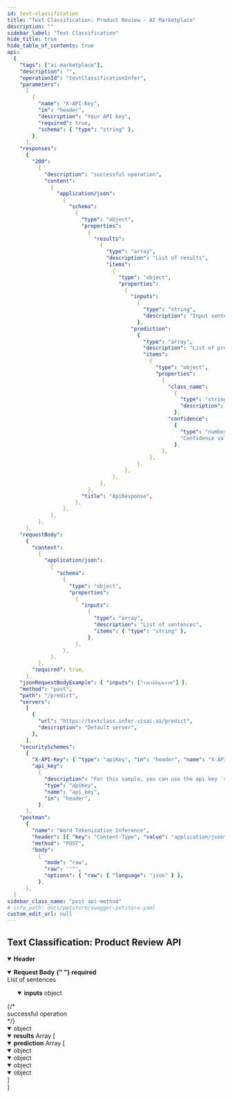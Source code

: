 ```yaml
---
id: text-classification
title: "Text Classification: Product Review - AI Marketplace"
description: ""
sidebar_label: "Text Classification"
hide_title: true
hide_table_of_contents: true
api:
  {
    "tags": ["ai-marketplace"],
    "description": "",
    "operationId": "textClassificationInfer",
    "parameters":
      [
        {
          "name": "X-API-Key",
          "in": "header",
          "description": "Your API key",
          "required": true,
          "schema": { "type": "string" },
        },
      ],
    "responses":
      {
        "200":
          {
            "description": "successful operation",
            "content":
              {
                "application/json":
                  {
                    "schema":
                      {
                        "type": "object",
                        "properties":
                          {
                            "results":
                              {
                                "type": "array",
                                "description": "List of results",
                                "items":
                                  {
                                    "type": "object",
                                    "properties":
                                      {
                                        "inputs":
                                          {
                                            "type": "string",
                                            "description": "Input sentence",
                                          },
                                        "prediction":
                                          {
                                            "type": "array",
                                            "description": "List of prediction result",
                                            "items":
                                              {
                                                "type": "object",
                                                "properties":
                                                  {
                                                    "class_name":
                                                      {
                                                        "type": "string",
                                                        "description": "Class name about product review (เกี่ยวกับการบริการ, เกี่ยวกับการขนส่ง, เกี่ยวกับราคา, เกี่ยวกับคุณภาพสินค้า)",
                                                      },
                                                    "confidence":
                                                      {
                                                        "type": "number",
                                                        "Confidence value",
                                                      },
                                                  },
                                              },
                                          },
                                      },
                                  },
                              },
                          },
                        "title": "ApiResponse",
                      },
                  },
              },
          },
      },
    "requestBody":
      {
        "content":
          {
            "application/json":
              {
                "schema":
                  {
                    "type": "object",
                    "properties":
                      {
                        "inputs":
                          {
                            "type": "array",
                            "description": "List of sentences",
                            "items": { "type": "string" },
                          },
                      },
                  },
              },
          },
        "required": true,
      },
    "jsonRequestBodyExample": { "inputs": ["ราคาดีมีคุณภาพ"] },
    "method": "post",
    "path": "/predict",
    "servers":
      [
        {
          "url": "https://textclass.infer.visai.ai/predict",
          "description": "Default server",
        },
      ],
    "securitySchemes":
      {
        "X-API-Key": { "type": "apiKey", "in": "header", "name": "X-API-Key" },
        "api_key":
          {
            "description": "For this sample, you can use the api key `special-key` to test the authorization filters.\n",
            "type": "apiKey",
            "name": "api_key",
            "in": "header",
          },
      },
    "postman":
      {
        "name": "Word Tokenization Inference",
        "header": [{ "key": "Content-Type", "value": "application/json" }],
        "method": "POST",
        "body":
          {
            "mode": "raw",
            "raw": '""',
            "options": { "raw": { "language": "json" } },
          },
      },
  }
sidebar_class_name: "post api-method"
# info_path: docs/petstore/swagger-petstore-yaml
custom_edit_url: null
---
```



## Text Classification: Product Review API

<details style={{ marginBottom: "1rem" }} data-collapsed={false} open={true}>
  <summary style={{}}>
    <strong>Header</strong>
  </summary>
  <div>
    <ul>
      <ParamsItem
        className={"paramsItem"}
        param={{
          name: "X-API-Key",
          in: "header",
          description: "Your API key",
          required: true,
          schema: { type: "string" },
        }}
      ></ParamsItem>
    </ul>
  </div>
</details>
<MimeTabs>
  <TabItem label={"application/json"} value={"application/json"}>
    <details style={{}} data-collapsed={false} open={true}>
      <summary style={{ textAlign: "left" }}>
        <strong>Request Body</strong>
        <strong
          style={{
            fontSize: "var(--ifm-code-font-size)",
            color: "var(--openapi-required)",
          }}
        >
          {" "}
          required
        </strong>
      </summary>
      <div style={{ textAlign: "left", marginLeft: "1rem" }}>
        <div style={{ marginTop: "1rem", marginBottom: "1rem" }}>
          List of sentences
        </div>
      </div>
      <ul style={{ marginLeft: "1rem" }}>
        <SchemaItem collapsible={true} className={"schemaItem"}>
          <details style={{}} data-collapsed={false} open={true}>
            <summary style={{}}>
              <strong>inputs</strong>
              <span style={{ opacity: "0.6" }}> object</span>
            </summary>
            <div style={{ marginLeft: "1rem" }}>
              <SchemaItem
                collapsible={false}
                name={"items"}
                required={false}
                schemaName={"string[]"}
                qualifierMessage={undefined}
                schema={{
                  description: "List of sentence",
                  title: "items",
                }}
              ></SchemaItem>
            </div>
          </details>
        </SchemaItem>
      </ul>
    </details>
  </TabItem>
</MimeTabs>
<div>
  <ApiTabs>
    <TabItem label={"200"} value={"200"}>
      {/* <div>successful operation</div> */}
      <div>
        <MimeTabs schemaType={"response"}>
          <TabItem label={"application/json"} value={"application/json"}>
            <SchemaTabs>
              <TabItem label={"Schema"} value={"Schema"}>
                <details style={{}} data-collapsed={false} open={true}>
                  <summary style={{}}>
                    <span style={{ opacity: "0.6" }}> object</span>
                  </summary>
                  <div style={{ marginLeft: "1rem" }}>
                    <SchemaItem
                      collapsible={false}
                      className={"schemaItem"}
                    >
                      <details style={{}} data-collapsed={false} open={true}>
                        <summary style={{}}>
                          <strong>results</strong>
                          <span style={{ opacity: "0.6" }}> Array [</span>
                        </summary>
                        <div style={{ marginLeft: "1rem" }}>
                          <SchemaItem
                            collapsible={false}
                            name={"input"}
                            required={false}
                            schemaName={"string"}
                            qualifierMessage={undefined}
                            schema={{
                              type: "array",
                              description: "Input sentence"
                            }}
                          ></SchemaItem>
                        </div>
                        <SchemaItem
                          collapsible={false}
                          className={"schemaItem"}
                        >
                          <details style={{}} data-collapsed={false} open={true}>
                            <summary style={{}}>
                              <strong>prediction</strong>
                              <span style={{ opacity: "0.6" }}> Array [</span>
                            </summary>
                            <div style={{ marginLeft: "1rem" }}>
                              <SchemaItem
                                collapsible={false}
                                className={"schemaItem"}
                              >
                                <details style={{}} data-collapsed={false} open={true}>
                                  <summary style={{}}>
                                    <span style={{ opacity: "0.6" }}> object</span>
                                  </summary>
                                  <div style={{ marginLeft: "1rem" }}>
                                    <SchemaItem
                                      collapsible={false}
                                      name={"class_name"}
                                      required={false}
                                      schemaName={"string"}
                                      qualifierMessage={undefined}
                                      schema={{
                                        type: "string",
                                        description: "`เกี่ยวกับการบริการ`",
                                      }}
                                    ></SchemaItem>
                                    <SchemaItem
                                      collapsible={false}
                                      name={"confidence"}
                                      required={false}
                                      schemaName={"float"}
                                      qualifierMessage={undefined}
                                      schema={{
                                        type: "float",
                                        description: "Probability `เกี่ยวกับการบริการ` of sentence",
                                      }}
                                    ></SchemaItem>
                                  </div>
                                </details>
                              </SchemaItem>
                              <SchemaItem
                                collapsible={false}
                                className={"schemaItem"}
                              >
                                <details style={{}} data-collapsed={false} open={true}>
                                  <summary style={{}}>
                                    <span style={{ opacity: "0.6" }}> object</span>
                                  </summary>
                                  <div style={{ marginLeft: "1rem" }}>
                                    <SchemaItem
                                      collapsible={false}
                                      name={"class_name"}
                                      required={false}
                                      schemaName={"string"}
                                      qualifierMessage={undefined}
                                      schema={{
                                        type: "string",
                                        description: "`เกี่ยวกับการขนส่ง`",
                                      }}
                                    ></SchemaItem>
                                    <SchemaItem
                                      collapsible={false}
                                      name={"confidence"}
                                      required={false}
                                      schemaName={"float"}
                                      qualifierMessage={undefined}
                                      schema={{
                                        type: "float",
                                        description: "Probability `เกี่ยวกับการขนส่ง` of sentence",
                                      }}
                                    ></SchemaItem>
                                  </div>
                                </details>
                              </SchemaItem>
                              <SchemaItem
                                collapsible={false}
                                className={"schemaItem"}
                              >
                                <details style={{}} data-collapsed={false} open={true}>
                                  <summary style={{}}>
                                    <span style={{ opacity: "0.6" }}> object</span>
                                  </summary>
                                  <div style={{ marginLeft: "1rem" }}>
                                    <SchemaItem
                                      collapsible={false}
                                      name={"class_name"}
                                      required={false}
                                      schemaName={"string"}
                                      qualifierMessage={undefined}
                                      schema={{
                                        type: "string",
                                        description: "`เกี่ยวกับราคา`",
                                      }}
                                    ></SchemaItem>
                                    <SchemaItem
                                      collapsible={false}
                                      name={"confidence"}
                                      required={false}
                                      schemaName={"float"}
                                      qualifierMessage={undefined}
                                      schema={{
                                        type: "float",
                                        description: "Probability `เกี่ยวกับราคา` of sentence",
                                      }}
                                    ></SchemaItem>
                                  </div>
                                </details>
                              </SchemaItem>
                              <SchemaItem
                                collapsible={false}
                                className={"schemaItem"}
                              >
                                <details style={{}} data-collapsed={false} open={true}>
                                  <summary style={{}}>
                                    <span style={{ opacity: "0.6" }}> object</span>
                                  </summary>
                                  <div style={{ marginLeft: "1rem" }}>
                                    <SchemaItem
                                      collapsible={false}
                                      name={"class_name"}
                                      required={false}
                                      schemaName={"string"}
                                      qualifierMessage={undefined}
                                      schema={{
                                        type: "string",
                                        description: "`เกี่ยวกับคุณภาพสินค้า`",
                                      }}
                                    ></SchemaItem>
                                    <SchemaItem
                                      collapsible={false}
                                      name={"confidence"}
                                      required={false}
                                      schemaName={"float"}
                                      qualifierMessage={undefined}
                                      schema={{
                                        type: "float",
                                        description: "Probability `เกี่ยวกับคุณภาพสินค้า` of sentence",
                                      }}
                                    ></SchemaItem>
                                  </div>
                                </details>
                              </SchemaItem>
                            </div>
                            <div
                              style={{
                                fontSize: "var(--ifm-code-font-size)",
                                opacity: "0.6",
                                marginLeft: "-.5rem",
                              }}
                            >
                              ]
                            </div>
                          </details>
                        </SchemaItem>
                        <div
                          style={{
                            fontSize: "var(--ifm-code-font-size)",
                            opacity: "0.6",
                            marginLeft: "-.5rem",
                          }}
                        >
                          ]
                        </div>
                      </details>
                    </SchemaItem>
                  </div>
                </details>
              </TabItem>
              <TabItem
                label={"Example (from schema)"}
                value={"Example (from schema)"}
              >
                <ResponseSamples
                  responseExample={
                    `{
  "results": [
    {
      "input": "ราคาดีมีคุณภาพ",
      "prediction": [
          {
            "class_name": "เกี่ยวกับการบริการ",
            "confidence": 0.5123007644462169
          },
          {
            "class_name": "เกี่ยวกับการขนส่ง",
            "confidence": 0.475151361780465
          },
          {
            "class_name": "เกี่ยวกับราคา",
            "confidence": 1
          },
          {
            "class_name": "เกี่ยวกับคุณภาพสินค้า",
            "confidence": 0.6353219167629959
          }
        ]
      }
    ]
}`
}
language={"json"} ></ResponseSamples>

</TabItem>
</SchemaTabs>
</TabItem>
</MimeTabs>
</div>
</TabItem>

  </ApiTabs>
</div>
